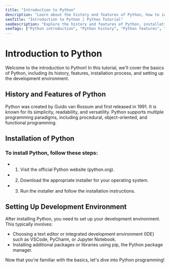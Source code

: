 ```yaml
---
title: "Introduction to Python"
description: "Learn about the history and features of Python, how to install it, and set up your development environment."
seoTitle: "Introduction to Python | Python Tutorial"
seoDescription: "Explore the history and features of Python, installation instructions, and setting up the development environment."
seoTags: ["Python introduction", "Python history", "Python features", "Python installation", "Python development environment"]
---
```


# Introduction to Python

Welcome to the introduction to Python! In this tutorial, we'll cover the basics of Python, including its history, features, installation process, and setting up the development environment.

## History and Features of Python

Python was created by Guido van Rossum and first released in 1991. It is known for its simplicity, readability, and versatility. Python supports multiple programming paradigms, including procedural, object-oriented, and functional programming.

## Installation of Python

### To install Python, follow these steps:
- 1. Visit the official Python website (python.org).
- 2. Download the appropriate installer for your operating system.
- 3. Run the installer and follow the installation instructions.

## Setting Up Development Environment

After installing Python, you need to set up your development environment. This typically involves:
- Choosing a text editor or integrated development environment (IDE) such as VSCode, PyCharm, or Jupyter Notebook.
- Installing additional packages or libraries using pip, the Python package manager.

Now that you're familiar with the basics, let's dive into Python programming!
